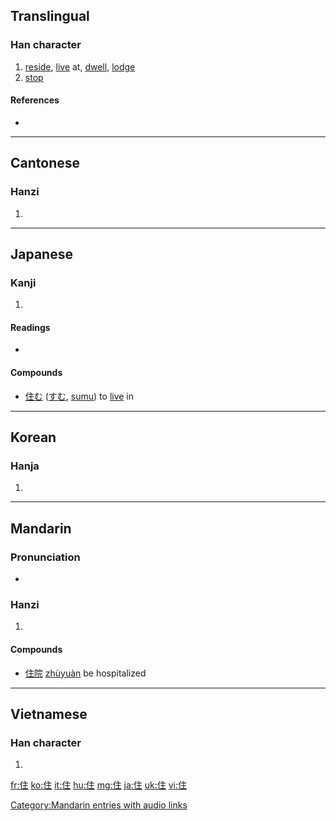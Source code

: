 ==Translingual==

===Han character===
{{Han char|rn=9|rad=人|as=05|sn=7|four=2021<sub>4</sub>|canj=人卜土 (OYG)|ids=⿰亻主}}

# [[reside]], [[live]] at, [[dwell]], [[lodge]]
# [[stop]]

====References====
* {{Han ref|kx=0098.090|dkj=00505|dj=0207.020|hdz=10137.090|uh=4F4F|ud=20303|bh=A6ED|bd=42733}}

----

==Cantonese==

===Hanzi===
{{yue-hanzi|jyut=|y=jyu6}}

# {{defn|Cantonese|sort=人05}}

----

==Japanese==

===Kanji===
{{ja-kanji|grade=3|rs=人05}}

# {{defn|Japanese}}

====Readings====
* {{ja-readings|on=[[じゅう]] (jū)|kun=[[すむ]] (sumu), [[とどまる]] (todomaru), [[やむ]] (yamu)}}

====Compounds====
*[[住む]] ([[すむ]], [[sumu]]) to [[live]] in

----

==Korean==

===Hanja===
{{ko-hanja|hangeul=주|rv=ju|mr=chu}}

# {{defn|Korean|sort=人05}}

----

==Mandarin==

===Pronunciation===
*{{audio|zh-zhù.ogg|audio}}

===Hanzi===
{{cmn-hanzi|pin=[[zhù]] ([[zhu4]])|wg=chu<sup>4</sup>}}

# {{defn|Mandarin|sort=人05}}

====Compounds====
* [[住院]] [[zhùyuàn]] be hospitalized

[[Category:Mandarin entries with audio links]]

----

==Vietnamese==

===Han character===
{{vi-hantu|[[trụ]], [[trú]], [[trọ]], [[giọ]]|rs=人05}}

# {{defn|Vietnamese|sort=人05}}

[[fr:住]]
[[ko:住]]
[[it:住]]
[[hu:住]]
[[mg:住]]
[[ja:住]]
[[uk:住]]
[[vi:住]]